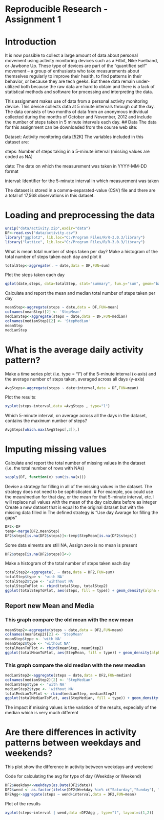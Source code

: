 Reproducible Research - Assignment 1
========================================================

# Introduction

It is now possible to collect a large amount of data about personal movement using activity monitoring devices such as a Fitbit, Nike Fuelband, or Jawbone Up. These type of devices are part of the "quantified self" movement -- a group of enthusiasts who take measurements about themselves regularly to improve their health, to find patterns in their behavior, or because they are tech geeks. But these data remain under-utilized both because the raw data are hard to obtain and there is a lack of statistical methods and software for processing and interpreting the data.

This assignment makes use of data from a personal activity monitoring device. This device collects data at 5 minute intervals through out the day. The data consists of two months of data from an anonymous individual collected during the months of October and November, 2012 and include the number of steps taken in 5 minute intervals each day.
## Data
The data for this assignment can be downloaded from the course web site:

Dataset: Activity monitoring data [52K]
The variables included in this dataset are:

steps: Number of steps taking in a 5-minute interval (missing values are coded as NA)

date: The date on which the measurement was taken in YYYY-MM-DD format

interval: Identifier for the 5-minute interval in which measurement was taken

The dataset is stored in a comma-separated-value (CSV) file and there are a total of 17,568 observations in this dataset.

# Loading and preprocessing the data
  
```r
unzip("data/activity.zip",exdir="data")
DF<-read.csv("data/activity.csv")
library("ggplot2", lib.loc="C:/Program Files/R/R-3.0.3/library")
library("lattice", lib.loc="C:/Program Files/R/R-3.0.3/library")
```
  What is mean total number of steps taken per day?
 Make a histogram of the total number of steps taken each day and plot it
```r
totalStep<-aggregate(. ~ date,data = DF,FUN=sum)
```
Plot the steps taken each day

```r
qplot(date,steps, data=totalStep, stat="summary", fun.y="sum", geom="bar")
```
 Calculate and report the mean and median total number of steps taken per day
```r
meanStep<-aggregate(steps ~ date,data = DF,FUN=mean)
colnames(meanStep)[2] <- 'StepMean'
medianStep<-aggregate(steps ~ date,data = DF,FUN=median)
colnames(medianStep)[2] <- 'StepMedian'
meanStep
medianStep
```
# What is the average daily activity pattern?

Make a time series plot (i.e. type = "l") of the 5-minute interval (x-axis) and the average number of steps taken, averaged across all days (y-axis)
```r
AvgSteps<-aggregate(steps ~ date+interval,data = DF,FUN=mean)
```
 Plot the results:
```r
xyplot(steps~interval,data =AvgSteps , type="l")
```
 Which 5-minute interval, on average across all the days in the dataset, contains the maximum number of steps?

```r
AvgSteps[which.max(AvgSteps[,3]),]
```
# Imputing missing values

 Calculate and report the total number of missing values in the dataset (i.e. the total number of rows with NAs)
```r
sapply(DF, function(x) sum(is.na(x)))
```

 Devise a strategy for filling in all of the missing values in the dataset. 
 The strategy does not need to be sophisticated. #
 For example, you could use the mean/median for that day, or the mean for that 5-minute interval, etc.
 I will replace null values with the mean of the day calculate before as integer
 Create a new dataset that is equal to the original dataset but with the missing data filled in
 The defined strategy is "Use day Avarage for filling the gaps"
```r
DF2<-DF
temp<-merge(DF2,meanStep)
DF2$steps[is.na(DF2$steps)]<-temp$StepMean[is.na(DF2$steps)]
```
 Some data elments are still NA, Assign zero is no mean is present
```r
DF2$steps[is.na(DF2$steps)]<-0
```
 Make a histogram of the total number of steps taken each day 
```r
totalStep2<-aggregate(. ~ date,data = DF2,FUN=sum)
totalStep$type <- 'with NA'
totalStep2$type <- 'wihthout NA'
totalStepToPlot <- rbind(totalStep, totalStep2)
ggplot(totalStepToPlot, aes(steps, fill = type)) + geom_density(alpha = 0.2)
```
## Report new Mean and Media
### This graph compare the old mean with the new mean

```r
meanStep2<-aggregate(steps ~ date,data = DF2,FUN=mean)
colnames(meanStep2)[2] <- 'StepMean'
meanStep$type <- 'with NA'
meanStep2$type <- 'without NA'
totalMeanToPlot <- rbind(meanStep, meanStep2)
ggplot(totalMeanToPlot, aes(StepMean, fill = type)) + geom_density(alpha = 0.2)
```

### This graph compare the old median with the new meadian
```r
medianStep2<-aggregate(steps ~ date,data = DF2,FUN=median)
colnames(medianStep2)[2] <- 'StepMedian'
medianStep$type <- 'with NA'
medianStep2$type <- 'without NA'
totalMedianToPlot <- rbind(medianStep, medianStep2)
ggplot(totalMedianToPlot, aes(StepMedian, fill = type)) + geom_density(alpha = 0.2)
```

The impact if missing values is the variation of the results, expecially of the median which is very much different


# Are there differences in activity patterns between weekdays and weekends?

This plot show the difference in activity between weekdays and weekend

Code for calculating the avg for type of day (Weekday or Weekend)
```r
DF2$Weekday<-weekdays(as.Date(DF2$date))
DF2$wend <- as.factor(ifelse(DF2$Weekday %in% c("Saturday","Sunday"), "Weekend", "Weekday"))
DF2Agg<-aggregate(steps ~ wend+interval,data = DF2,FUN=mean)
```

Plot of the results

```r
xyplot(steps~interval | wend,data =DF2Agg , type="l", layout=c(1,2))
```